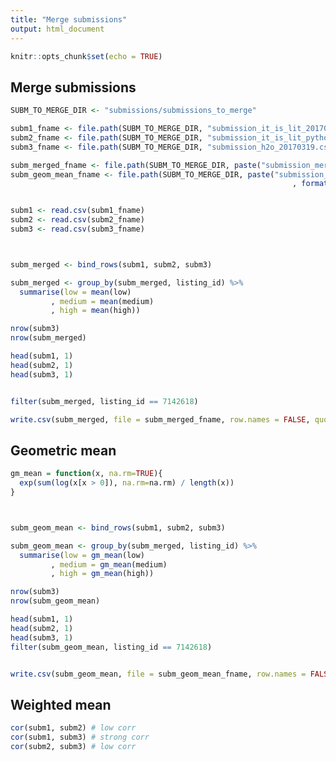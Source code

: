 ```yaml
---
title: "Merge submissions"
output: html_document
---
```


```r
knitr::opts_chunk$set(echo = TRUE)
```

## Merge submissions

```r
SUBM_TO_MERGE_DIR <- "submissions/submissions_to_merge"

subm1_fname <- file.path(SUBM_TO_MERGE_DIR, "submission_it_is_lit_20170319.csv")
subm2_fname <- file.path(SUBM_TO_MERGE_DIR, "submission_it_is_lit_python_20170319.csv")
subm3_fname <- file.path(SUBM_TO_MERGE_DIR, "submission_h2o_20170319.csv")

subm_merged_fname <- file.path(SUBM_TO_MERGE_DIR, paste("submission_merged_", format(Sys.time(), "%Y%m%d_%H%M%S"), ".csv", sep=""))
subm_geom_mean_fname <- file.path(SUBM_TO_MERGE_DIR, paste("submission_geom_mean_"
                                                               , format(Sys.time(), "%Y%m%d_%H%M%S"), ".csv", sep=""))


subm1 <- read.csv(subm1_fname)
subm2 <- read.csv(subm2_fname)
subm3 <- read.csv(subm3_fname)



subm_merged <- bind_rows(subm1, subm2, subm3)

subm_merged <- group_by(subm_merged, listing_id) %>%
  summarise(low = mean(low)
         , medium = mean(medium)
         , high = mean(high))

nrow(subm3)
nrow(subm_merged)

head(subm1, 1)
head(subm2, 1)
head(subm3, 1)


filter(subm_merged, listing_id == 7142618)

write.csv(subm_merged, file = subm_merged_fname, row.names = FALSE, quote = FALSE)

```


## Geometric mean
```r
gm_mean = function(x, na.rm=TRUE){
  exp(sum(log(x[x > 0]), na.rm=na.rm) / length(x))
}



subm_geom_mean <- bind_rows(subm1, subm2, subm3)

subm_geom_mean <- group_by(subm_merged, listing_id) %>%
  summarise(low = gm_mean(low)
         , medium = gm_mean(medium)
         , high = gm_mean(high))

nrow(subm3)
nrow(subm_geom_mean)

head(subm1, 1)
head(subm2, 1)
head(subm3, 1)
filter(subm_geom_mean, listing_id == 7142618)


write.csv(subm_geom_mean, file = subm_geom_mean_fname, row.names = FALSE, quote = FALSE)
```

## Weighted mean
```r
cor(subm1, subm2) # low corr
cor(subm1, subm3) # strong corr
cor(subm2, subm3) # low corr

```

